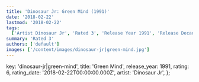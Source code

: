```yaml
---
title: 'Dinosaur Jr: Green Mind (1991)'
date: '2018-02-22'
lastmod: '2018-02-22'
tags:
  ['Artist Dinosaur Jr', 'Rated 3', 'Release Year 1991', 'Release Decade 1990']
summary: 'Rated 3'
authors: ['default']
images: ['/content/images/dinosaur-jr|green-mind.jpg']
---
```


  key: 'dinosaur-jr|green-mind',
  title: 'Green Mind',
  release_year: 1991,
  rating: 6,
  rating_date: '2018-02-22T00:00:00.000Z',
  artist: 'Dinosaur Jr',
};

<MusicRating data={data} />
